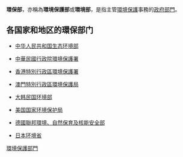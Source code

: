 '''環保部'''，亦稱為'''環境保護部'''或'''環境部'''，是指主管[[環境保護|環境保護]]事務的[[政府部門|政府部門]]。

== 各国家和地区的環保部门 ==
* {{flagicon|China}} [[中华人民共和国生态环境部|中华人民共和国生态环境部]]
* {{flagicon|ROC}} [[中華民國|中華民國]][[行政院環境保護署|行政院環境保護署]]
* {{flagicon|Hong Kong}} [[香港特別行政區|香港特別行政區]][[環境保護署_(香港)|環境保護署]]
* {{flagicon|Macau}} [[澳門特別行政區|澳門特別行政區]][[環境保護局_(澳門)|環境保護局]]
* {{flagicon|South Korea}} [[大韩民国环境部|大韩民国环境部]]
* {{flagicon|US}} [[美国国家环境保护局|美国国家环境保护局]]
* {{flagicon|Germany}} [[德國聯邦環境、自然保育及核能安全部|德國聯邦環境、自然保育及核能安全部]]
* {{flagicon|Japan}} [[日本|日本]][[环境省|环境省]]

{{Gov-stub}}

[[Category:環境保護部門|]]
